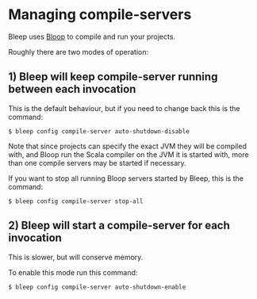 # Managing compile-servers

Bleep uses [Bloop](https://scalacenter.github.io/bloop/) to compile and run your projects.

Roughly there are two modes of operation:

## 1) Bleep will keep compile-server running between each invocation

This is the default behaviour, but if you need to change back this is the command:
```
$ bleep config compile-server auto-shutdown-disable
```

Note that since projects can specify the exact JVM they will be compiled with, and Bloop run the Scala compiler on the JVM it is started with, more than one compile servers may be started if necessary.

If you want to stop all running Bloop servers started by Bleep, this is the command:
```
$ bleep config compile-server stop-all
```

## 2) Bleep will start a compile-server for each invocation

This is slower, but will conserve memory.

To enable this mode run this command:

```
$ bleep config compile-server auto-shutdown-enable
```
